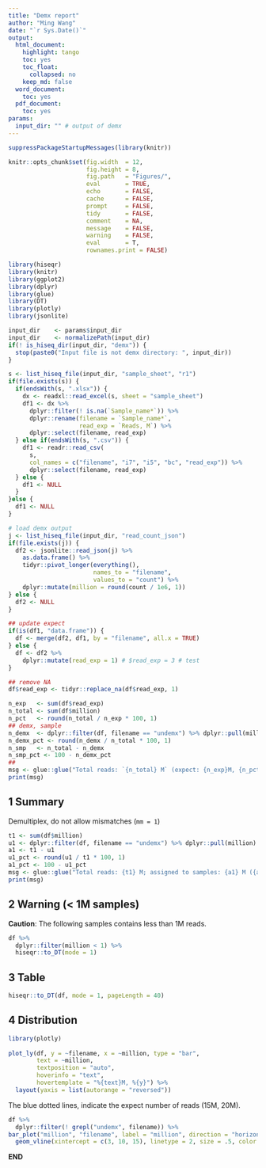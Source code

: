 ```yaml
---
title: "Demx report"
author: "Ming Wang"
date: "`r Sys.Date()`"
output:
  html_document:
    highlight: tango
    toc: yes
    toc_float:
      collapsed: no
    keep_md: false
  word_document:
    toc: yes
  pdf_document:
    toc: yes
params:
  input_dir: "" # output of demx
---
```



```r
suppressPackageStartupMessages(library(knitr))

knitr::opts_chunk$set(fig.width  = 12, 
                      fig.height = 8, 
                      fig.path   = "Figures/",
                      eval       = TRUE,
                      echo       = FALSE,
                      cache      = FALSE,
                      prompt     = FALSE,
                      tidy       = FALSE,
                      comment    = NA,
                      message    = FALSE,
                      warning    = FALSE,
                      eval       = T,
                      rownames.print = FALSE)
```


```r
library(hiseqr)
library(knitr)
library(ggplot2)
library(dplyr)
library(glue)
library(DT)
library(plotly)
library(jsonlite)
```


```r
input_dir    <- params$input_dir
input_dir    <- normalizePath(input_dir)
if(! is_hiseq_dir(input_dir, "demx")) {
  stop(paste0("Input file is not demx directory: ", input_dir))
}
```


```r
s <- list_hiseq_file(input_dir, "sample_sheet", "r1")
if(file.exists(s)) {
  if(endsWith(s, ".xlsx")) {
    dx <- readxl::read_excel(s, sheet = "sample_sheet")
    df1 <- dx %>%
      dplyr::filter(! is.na(`Sample_name*`)) %>%
      dplyr::rename(filename = `Sample_name*`,
                    read_exp = `Reads, M`) %>%
      dplyr::select(filename, read_exp)
  } else if(endsWith(s, ".csv")) {
    df1 <- readr::read_csv(
      s, 
      col_names = c("filename", "i7", "i5", "bc", "read_exp")) %>%
      dplyr::select(filename, read_exp)
  } else {
    df1 <- NULL
  }
}else {
  df1 <- NULL
}

# load demx output
j <- list_hiseq_file(input_dir, "read_count_json")
if(file.exists(j)) {
  df2 <- jsonlite::read_json(j) %>%
    as.data.frame() %>%
    tidyr::pivot_longer(everything(),
                        names_to = "filename",
                        values_to = "count") %>%
    dplyr::mutate(million = round(count / 1e6, 1))
} else {
  df2 <- NULL
}

## update expect
if(is(df1, "data.frame")) {
  df <- merge(df2, df1, by = "filename", all.x = TRUE)
} else {
  df <- df2 %>%
    dplyr::mutate(read_exp = 1) # $read_exp = 3 # test
}

## remove NA
df$read_exp <- tidyr::replace_na(df$read_exp, 1)
```


```r
n_exp   <- sum(df$read_exp)
n_total <- sum(df$million)
n_pct   <- round(n_total / n_exp * 100, 1)
## demx, sample
n_demx  <- dplyr::filter(df, filename == "undemx") %>% dplyr::pull(million)
n_demx_pct <- round(n_demx / n_total * 100, 1)
n_smp   <- n_total - n_demx
n_smp_pct <- 100 - n_demx_pct
##
msg <- glue::glue("Total reads: `{n_total} M` (expect: {n_exp}M, {n_pct}% ouptut); Assigned to samples: {n_smp} M ({n_smp_pct}%); Not assigned to samples: {n_demx}M, ({n_demx_pct}%)")
print(msg)
```


## 1 Summary

Demultiplex, do not allow mismatches (`mm = 1`)

```r
t1 <- sum(df$million)
u1 <- dplyr::filter(df, filename == "undemx") %>% dplyr::pull(million)
a1 <- t1 - u1
u1_pct <- round(u1 / t1 * 100, 1)
a1_pct <- 100 - u1_pct
msg <- glue::glue("Total reads: {t1} M; assigned to samples: {a1} M ({a1_pct}%); Not assigned to samples: {u1} M, ({u1_pct}%)")
print(msg)
```


## 2 Warning (< 1M samples)

**Caution**: The following samples contains less than 1M reads.

```r
df %>%
  dplyr::filter(million < 1) %>%
  hiseqr::to_DT(mode = 1)
```


## 3 Table

```r
hiseqr::to_DT(df, mode = 1, pageLength = 40)
```


## 4 Distribution

```r
library(plotly)
  
plot_ly(df, y = ~filename, x = ~million, type = "bar", 
        text = ~million, 
        textposition = "auto",
        hoverinfo = "text",
        hovertemplate = "%{text}M, %{y}") %>%
  layout(yaxis = list(autorange = "reversed"))
```


The blue dotted lines, indicate the expect number of reads (15M, 20M).

```r
df %>%
  dplyr::filter(! grepl("undemx", filename)) %>%
bar_plot("million", "filename", label = "million", direction = "horizontal") +
  geom_vline(xintercept = c(3, 10, 15), linetype = 2, size = .5, color = "blue")
```


**END**
